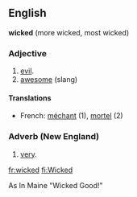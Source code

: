 ==English==
'''wicked''' (more wicked, most wicked)

===Adjective=== 
#[[evil]].
#[[awesome]] (slang)

====Translations====
*French: [[méchant]] (1), [[mortel]] (2)

===Adverb (New England)===
#[[very]].

[[fr:wicked]]
[[fi:Wicked]]


As In Maine "Wicked Good!"